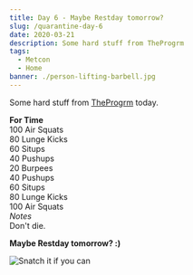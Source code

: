 ```yaml
---
title: Day 6 - Maybe Restday tomorrow?
slug: /quarantine-day-6
date: 2020-03-21
description: Some hard stuff from TheProgrm
tags:
  - Metcon
  - Home
banner: ./person-lifting-barbell.jpg
---
```


Some hard stuff from [TheProgrm](https://theprogrm.com/) today.

**For Time**<br/>
100 Air Squats<br/>
80 Lunge Kicks<br/>
60 Situps<br/>
40 Pushups<br/>
20 Burpees<br/>
40 Pushups<br/>
60 Situps<br/>
80 Lunge Kicks<br/>
100 Air Squats<br/>
*Notes*<br/>
Don't die.<br/>

**Maybe Restday tomorrow? :)**

![Snatch it if you can](./person-lifting-barbell.jpg)
